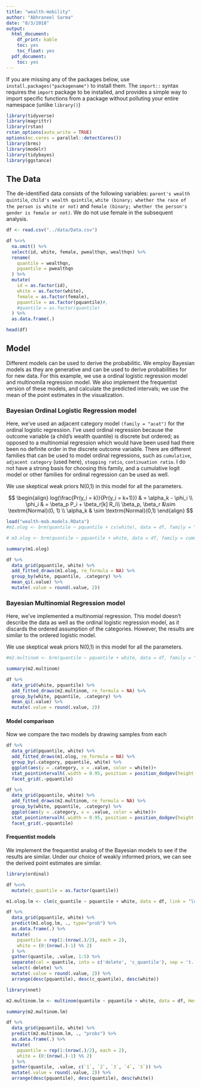 ```yaml
---
title: "wealth-mobility"
author: "Abhraneel Sarma"
date: "8/3/2018"
output:
  html_document:
    df_print: kable
    toc: yes
    toc_float: yes
  pdf_document:
    toc: yes
---
```


If you are missing any of the packages below, use `install.packages("packagename")` to install them.
The `import::` syntax requires the `import` package to be installed, and provides a simple way to 
import specific functions from a package without polluting your entire namespace (unlike `library()`)

```r
library(tidyverse)
library(magrittr)
library(rstan)
rstan_options(auto_write = TRUE)
options(mc.cores = parallel::detectCores())
library(brms)
library(modelr)
library(tidybayes)
library(ggstance)
```


## The Data
The de-identified data consists of the following variables: `parent's wealth quintile`, `child's wealth quintile`, `white (binary; whether the race of the person is white or not)` and `female (binary; whether the person's gender is female or not)`. We do not use female in the subsequent analysis.

```r
df <- read.csv("../data/Data.csv")

df %<>%
  na.omit() %>%
  select(id, white, female, pwealthqn, wealthqn) %>%
  rename(
    quantile = wealthqn,
    pquantile = pwealthqn
  ) %>%
  mutate(
    id = as.factor(id),
    white = as.factor(white),
    female = as.factor(female),
    pquantile = as.factor(pquantile)#,
    #quantile = as.factor(quantile)
  ) %>%
  as.data.frame(.)

head(df)
```


## Model
Different models can be used to derive the probabilitic. We employ Bayesian models as they are generative and can be used to derive probabilities for for new data. For this example, we use a ordinal logistic regression model and multinomila regression model. We also implement the frequentist version of these models, and calculate the predicted intervals; we use the mean of the point estimates in the visualization.

### Bayesian Ordinal Logistic Regression model
Here, we've used an adjacent category model `(family = "acat")` for the ordinal logistic regression. 
I've used ordinal regression because the outcome variable (a child's wealth quantile) is discrete but ordered; as opposed to a multinomial regression which would have been used had there been no definite order in the discrete outcome variable. There are different families that can be used to model ordinal regressions, such as `cumulative`, `adjacent category` (used here), `stopping ratio`, `continuation ratio`. I do not have a strong basis for choosing this family, and a cumulative logit model or other families for ordinal regression can be used as well.

We use skeptical weak priors $\textrm{N(0,1)}$ in this model for all the parameters.

$$
\begin{align}
log(\frac{Pr(y_i = k)}{Pr(y_i = k+1)}) & = \alpha_k - \phi_i \\
\phi_i & = \beta_p P_i +  \beta_r[k] R_i\\
\beta_p, \beta_r &\sim \textrm{Normal}(0, 1) \\
\alpha_k & \sim \textrm{Normal}(0,1)
\end{align}
$$

```r
load("wealth-mob.models.RData")
#m1.olog <- brm(quantile ~ pquantile + cs(white), data = df, family = "acat", prior=prior(normal(0, 1), class=b), iter = 5000, warmup = 2000, chains = 2, cores = 2)

# m3.olog <- brm(quantile ~ pquantile + white, data = df, family = cumulative("logit"), prior=prior(normal(0, 1), class=b), iter = 5000, warmup = 2000, chains = 2, cores = 2)

summary(m1.olog)
```


```r
df %>%
  data_grid(pquantile, white) %>%
  add_fitted_draws(m1.olog, re_formula = NA) %>%
  group_by(white, pquantile, .category) %>%
  mean_qi(.value) %>%
  mutate(.value = round(.value, 2))
```


### Bayesian Multinomial Regression model
Here, we've implemented a multinomial regression. This model doesn't describe the data as well as the ordinal logistic regression model, as it discards the ordered assumption of the categories. However, the results are similar to the ordered logistic model.

We use skeptical weak priors $\textrm{N(0,1)}$ in this model for all the parameters.

```r
#m2.multinom <- brm(quantile ~ pquantile + white, data = df, family = "categorical", iter = 5000, chains = 2, cores = 2)

summary(m2.multinom)
```

```r
df %>%
  data_grid(white, pquantile) %>%
  add_fitted_draws(m2.multinom, re_formula = NA) %>%
  group_by(white, pquantile, .category) %>%
  mean_qi(.value) %>%
  mutate(.value = round(.value, 2))
```

#### Model comparison
Now we compare the two models by drawing samples from each

```r
df %>%
  data_grid(pquantile, white) %>%
  add_fitted_draws(m1.olog, re_formula = NA) %>%
  group_by(.category, pquantile, white) %>%
  ggplot(aes(y = .category, x = .value, color = white))+
  stat_pointintervalh(.width = 0.95, position = position_dodgev(height = 0.5), show.legend = TRUE) +
  facet_grid(.~pquantile)
```


```r
df %>%
  data_grid(pquantile, white) %>%
  add_fitted_draws(m2.multinom, re_formula = NA) %>%
  group_by(white, pquantile, .category) %>%
  ggplot(aes(y = .category, x = .value, color = white))+
  stat_pointintervalh(.width = 0.95, position = position_dodgev(height = 0.5), show.legend = TRUE) +
  facet_grid(.~pquantile)
```

#### Frequentist models

We implement the frequentist analog of the Bayesian models to see if the results are similar. Under our choice of weakly informed priors, we can see the derived point estimates are similar.

```r
library(ordinal)

df %<>%
  mutate(c_quantile = as.factor(quantile))

m1.olog.lm <- clm(c_quantile ~ pquantile + white, data = df, link = "logit")

df %>%
  data_grid(pquantile, white) %>%
  predict(m1.olog.lm, ., type="prob") %>%
  as.data.frame(.) %>%
  mutate(
    pquantile = rep(1:(nrow(.)/2), each = 2),
    white = (0:(nrow(.)-1) %% 2)
  ) %>%
  gather(quantile, .value, 1:5) %>%
  separate(col = quantile, into = c('delete', 'c_quantile'), sep = 't.') %>%
  select(-delete) %>%
  mutate(.value = round(.value, 2)) %>%
  arrange(desc(pquantile), desc(c_quantile), desc(white))
```


```r
library(nnet)

m2.multinom.lm <- multinom(quantile ~ pquantile + white, data = df, Hess = TRUE)

summary(m2.multinom.lm)
```

```r
df %>%
  data_grid(pquantile, white) %>%
  predict(m2.multinom.lm, ., "probs") %>%
  as.data.frame(.) %>%
  mutate(
    pquantile = rep(1:(nrow(.)/2), each = 2),
    white = (0:(nrow(.)-1) %% 2)
  ) %>%
  gather(quantile, .value, c(`1`, `2`, `3`, `4`, `5`)) %>%
  mutate(.value = round(.value, 2)) %>%
  arrange(desc(pquantile), desc(quantile), desc(white))
```


